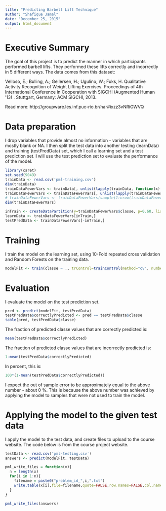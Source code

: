 ```yaml
---
title: "Predicting Barbell Lift Technique"
author: "Shafique Jamal"
date: "December 25, 2015"
output: html_document
---
```


# Executive Summary

The goal of this project is to predict the manner in which participants performed barbell lifts. They performed these lifts correctly and incorrectly in 5 different ways. The data comes from this dataset:

Velloso, E.; Bulling, A.; Gellersen, H.; Ugulino, W.; Fuks, H. Qualitative Activity Recognition of Weight Lifting Exercises. Proceedings of 4th International Conference in Cooperation with SIGCHI (Augmented Human '13) . Stuttgart, Germany: ACM SIGCHI, 2013.

Read more: http://groupware.les.inf.puc-rio.br/har#ixzz3vNRiOWVQ

# Data preparation

I drop variables that provide almost no information - variables that are mostly blank or NA. I then split the test data into another testing (learnData) and training (testPredData) set, which I call a learning set and a test prediction set. I will use the test prediction set to evaluate the performance of the model.

```r
library(caret)
set.seed(9043)
trainData <- read.csv('pml-training.csv')
dim(trainData)
trainDataFewerVars <- trainData[, unlist(lapply(trainData, function(x) { sum(is.na(x))/length(x) < 0.90 } ))]
trainDataFewerVars <- trainDataFewerVars[, unlist(lapply(trainDataFewerVars, function(x) { sum(x == "")/length(x) < 0.90 } ))]
# trainDataFewerVars <- trainDataFewerVars[sample(1:nrow(trainDataFewerVars), 2000, replace=FALSE),] # This line is for testing - so that I can run the code fast while developing
dim(trainDataFewerVars)

inTrain <- createDataPartition(y=trainDataFewerVars$classe, p=0.60, list=FALSE)
learnData <- trainDataFewerVars[inTrain,]
testPredData <- trainDataFewerVars[-inTrain,]

```

# Training

I train the model on the learning set, using 10-Fold repeated cross validation and Random Forests on the training data.

```r
modelFit <- train(classe ~ ., trControl=trainControl(method="cv", number=5), data=learnData, method="rf", prox=TRUE)
```

# Evaluation

I evaluate the model on the test prediction set.

```r
pred <- predict(modelFit, testPredData)
testPredData$correctlyPredicted <- pred == testPredData$classe
table(pred, testPredData$classe)
```

The fraction of predicted classe values that are correctly predicted is:

```r
mean(testPredData$correctlyPredicted)
```

The fraction of predicted classe values that are incorrectly predicted is:

```r
1-mean(testPredData$correctlyPredicted)
```

In percent, this is:

```r
100*(1-mean(testPredData$correctlyPredicted))
```

I expect the out of sample error to be approximately equal to the above number - about 0 %. This is because the above number was achieved by applying the model to samples that were not used to train the model.

# Applying the model to the given test data

I apply the model to the test data, and create files to upload to the course website. The code below is from the course project website.

```r
testData <- read.csv('pml-testing.csv')
answers <- predict(modelFit, testData)

pml_write_files = function(x){
  n = length(x)
  for(i in 1:n){
    filename = paste0("problem_id_",i,".txt")
    write.table(x[i],file=filename,quote=FALSE,row.names=FALSE,col.names=FALSE)
  }
}

pml_write_files(answers)
```

